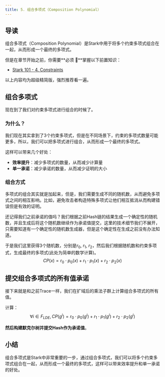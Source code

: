 ```yaml
---
title: 5. 组合多项式（Composition Polynomial）
---
```


## 导读
组合多项式（Composition Polynomial）是Stark中用于将多个约束多项式组合在一起，从而形成一个最终的多项式。

但是在章节开始之前，你需要**必须 🚨**掌握以下前置知识：

- [Stark 101 - 4. Constraints](./4_constraints.mdx)

以上内容均为超级精简版，强烈推荐看一遍。

## 组合多项式
现在到了我们对约束多项式进行组合的时候了。

### 为什么？
我们现在其实拿到了3个约束多项式，但是在不同场景下，约束的多项式数量可能更多，所以，我们可以把多项式进行组合，从而形成一个最终的多项式。

这样可以带来几个好处：
- **效率提升**：减少多项式的数量，从而减少计算量
- **单一承诺**：减少承诺的数量，从而减少证明的大小

### 组合方式
多项式的组合其实就是加起来，但是，我们需要生成不同的随机数，从而避免多项式之间的相互影响。比如，避免攻击者构造特殊多项式让他们相互抵消从而构建错误但是有效的证明。

<Callout emoji="💡" type="info">
还记得我们之前承诺的值吗？我们根据之前Hash链的结果生成一个确定性的随机数，并且生成后将这个随机数继续作为承诺值提交，这里的技术细节我们不展开，只需要知道有一个确定性的随机数生成器，但是这个确定性在生成之前没有办法知道。
</Callout>

于是我们这里获得3个随机数，分别是$r_0$, $r_1$, $r_2$，然后我们根据随机数和约束多项式，生成最终的多项式(此处为简单的数学计算)。
$$
CP(x) = r_0 \cdot p_0(x) + r_1 \cdot p_1(x) + r_2 \cdot p_2(x)
$$

## 提交组合多项式的所有值承诺

接下来就是和之前Trace一样，我们在扩域后的乘法子群上计算组合多项式的所有值。

计算：
$$
\forall i \in F_{LDE}, CP(g^i) = r_0 \cdot p_0(g^i) + r_1 \cdot p_1(g^i) + r_2 \cdot p_2(g^i)
$$

**然后构建默克尔树并提交Hash作为承诺值**。

## 小结

组合多项式是Stark中非常重要的一步，通过组合多项式，我们可以将多个约束多项式组合在一起，从而形成一个最终的多项式，这样可以带来效率提升和单一承诺的好处。